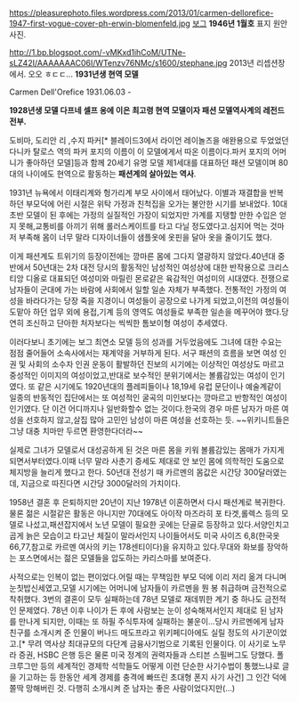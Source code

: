 https://pleasurephoto.files.wordpress.com/2013/01/carmen-dellorefice-1947-first-vogue-cover-ph-erwin-blomenfeld.jpg
[[보그]] '''1946년 1월호''' 표지 원안 사진.

http://1.bp.blogspot.com/-vMKxd1ihCoM/UTNe-sLZ42I/AAAAAAAC06I/WTenzv76NMc/s1600/stephane.jpg
2013년 리셉션장에서. 오오 ㅎㄷㄷ... '''1931년생 현역 모델'''

Carmen Dell'Orefice 1931.06.03 -

'''1928년생 모델 다프네 셀프 옹에 이은 최고령 현역 모델이자 패션 모델역사계의 레전드 전부.'''

도비마, 도리안 리 ,수지 파커[* 블레이드3에서 라이언 레이놀즈을 애완용으로 두었었던 다니카 탈로스 역의 파커 포지의 이름이 이 모델에게서 따온 이름이다.파커 포지의 어머니가 좋아하던 모델]등과 함께 20세기 유명 모델 제1세대를 대표하던 패션 모델이며 80대의 나이에도 현역으로 활동하는 '''패션계의 살아있는 역사'''.

1931년 뉴욕에서 이태리계와 헝가리계 부모 사이에서 태어났다. 이별과 재결합을 반복하던 부모덕에 어린 시절은 위탁 가정과 친척집을 오가는 불안한 시기를 보내었다. 10대 초반 모델이 된 후에는 가정의 실질적인 가장이 되었지만 가계를 지탱할 만한 수입은 얻지 못해,교통비를 아끼기 위해 롤러스케이트를 타고 다닐 정도였다고.심지어 먹는 것마저 부족해 몸이 너무 말라 디자이너들이 샘플옷에 옷핀을 달아 옷을 줄이기도 했다.

이게 패션계도 트위기의 등장이전에는 깡마른 몸에 그다지 열광하지 않았다.40년대 중반에서 50년대는 2차 대전 당시의 활동적인 남성적인 여성상에 대한 반작용으로 크리스티앙 디올로 대표되던 여성미와 마릴린 몬로같은 육감적인 여성미의 시대였다. 전쟁으로 남자들이 군대에 가는 바람에 사회에서 일할 일손 자체가 부족했다. 전통적인 가정의 여성을 바라다가는 당장 죽을 지경이니 여성들이 공장으로 나가게 되었고,이전의 여성들이 도맡아 하던 업무 외에 용접,기계 등의 영역도 여성들로 부족한 일손을 메꾸어야 했다.당연히 조신하고 단아한 처자보다는 씩씩한 톰보이형 여성이 추세였다.

이러다보니 초기에는 보그 최연소 모델 등의 성과를 거두었음에도 그녀에 대한 수요는 점점 줄어들어 소속사에서는 재계약을 거부하게 된다. 서구 패션의 흐름을 보면 여성 인권 및 사회의 소수자 인권 운동이 활발하던 진보의 시기에는 이상적인 여성상도 마르고 중성적인 이미지의 여성이었고,반대로 보수적인 분위기에서는 볼륨감있는 여성이 인기였다. 또 같은 시기에도 1920년대의 플레피들이나 18,19세 유럽 문단이나 예술계같이 일종의 반동적인 집단에서는 또 여성적인 굴곡의 미인보다는 깡마르고 반항적인 여성이 인기였다. 단 이건 어디까지나 일반화할수 없는 것이다.한국의 경우 마른 남자가 마른 여성을 선호하지 않고,살집 많아 고민인 남성이 마른 여성을 선호하는 듯. ~~위키니트들은 그냥 대충 치마만 두르면 환영한다더라~~

실제로 그녀가 모델로서 대성공하게 된 것은 마른 몸을 키워 볼륨감있는 몸매가 가지게 되면서부터였다.이때 너무 말라 사춘기 증세도 제대로 안 보인 몸에 의학적인 도움으로 체지방을 늘리게 했다고 한다. 50년대 전성기 때 카르멘의 몸값은 시간당 300달러였는데, 지금으로 따진다면 시간당 3000달러의 가치이다.

1958년 결혼 후 은퇴하지만 20년이 지난 1978년 이혼하면서 다시 패션계로 복귀한다. 물론 젊은 시절같은 활동은 아니지만 70대에도 아이작 마즈라히 포 타겟,롤렉스 등의 모델로 나섰고,패션잡지에서 노년 모델이 필요한 곳에는 단골로 등장하고 있다.서양인치고 곱게 늙은 모습이고 타고난 체질이 말라서인지 나이들어서도 미국 사이즈 6,8(한국옷 66,77,참고로 카르멘 여사의 키는 178센티이다)을 유지하고 있다.무대와 화보를 장악하는 포스면에서는 젊은 모델들을 압도하는 카리스마를 보여준다.

사적으로는 인복이 없는 편이었다.어릴 때는 무책임한 부모 덕에 이리 저리 옮겨 다니며 눈칫밥신세였고,모델 시기에는 어머니에 남자들이 카르멘을 뭔 봉 취급하며 금전적으로 착취했다. 3번의 결혼이 모두 실패하는데 78년 모델로 재데뷔한 계기 중 하나도 금전적인 문제였다. 78년 이후 나이가 든 후에 사람보는 눈이 성숙해져서인지 제대로 된 남자를 만나게 되지만, 이때는 또 하필 주식투자에 실패하는 불운이...당시 카르멘에게 남자친구를 소개시켜 준 인물이 버나드 매도프라고 위키페디아에도 실릴 정도의 사기꾼이었고.[* 무려 역사상 최대규모의 다단계 금융사기범으로 기록된 인물이다. 이 사기로 노무라 증권, HSBC 은행 등은 물론 미국 정계의 권력자들과 스티븐 스필버그도 당했다. 폴 크루그만 등의 세계적인 경제학 석학들도 어떻게 이런 단순한 사기수법이 통했느냐로 글을 기고하는 등 한동안 세계 경제를 충격에 빠뜨린 초대형 폰지 사기 사건] 그 인간 덕에 쫄딱 망해버린 것. 다행히 소개시켜 준 남자는 좋은 사람이었다지만(...)
